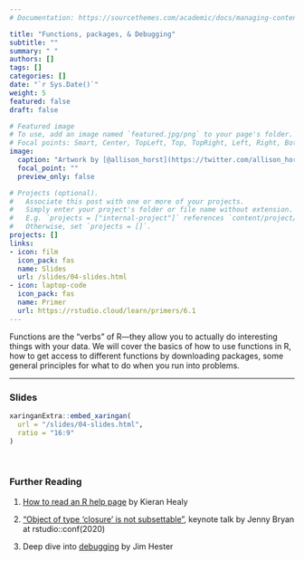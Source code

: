 ```yaml
---
# Documentation: https://sourcethemes.com/academic/docs/managing-content/

title: "Functions, packages, & Debugging"
subtitle: ""
summary: " "
authors: []
tags: []
categories: []
date: "`r Sys.Date()`"
weight: 5
featured: false
draft: false

# Featured image
# To use, add an image named `featured.jpg/png` to your page's folder.
# Focal points: Smart, Center, TopLeft, Top, TopRight, Left, Right, BottomLeft, Bottom, BottomRight.
image:
  caption: "Artwork by [@allison_horst](https://twitter.com/allison_horst)"
  focal_point: ""
  preview_only: false

# Projects (optional).
#   Associate this post with one or more of your projects.
#   Simply enter your project's folder or file name without extension.
#   E.g. `projects = ["internal-project"]` references `content/project/deep-learning/index.md`.
#   Otherwise, set `projects = []`.
projects: []
links:
- icon: film
  icon_pack: fas
  name: Slides
  url: /slides/04-slides.html
- icon: laptop-code
  icon_pack: fas
  name: Primer
  url: https://rstudio.cloud/learn/primers/6.1
---
```


Functions are the "verbs" of R---they allow you to actually do interesting things with your data. We will cover the basics of how to use functions in R, how to get access to different functions by downloading packages, some general principles for what to do when you run into problems.

***

### Slides

```r
xaringanExtra::embed_xaringan(
  url = "/slides/04-slides.html",
  ratio = "16:9"
)
```

<br>

### Further Reading

:::book
1. [How to read an R help page](https://socviz.co/appendix.html#a-little-more-about-r) by Kieran Healy

2. ["Object of type 'closure' is not subsettable"](https://rstudio.com/resources/rstudioconf-2020/object-of-type-closure-is-not-subsettable/), keynote talk by Jenny Bryan at rstudio::conf(2020)

3. Deep dive into [debugging](https://rstudio-conf-2020.github.io/what-they-forgot/materials/debugging.pdf) by Jim Hester
:::
